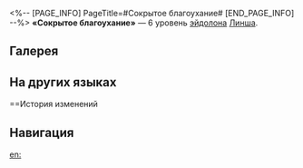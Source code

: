 <%-- [PAGE_INFO]
PageTitle=#Сокрытое благоухание#
[END_PAGE_INFO] --%>
{{Эйдолон Инфобокс
|Название         = Сокрытое благоухание
|Изображение      = Эйдолон Сокрытое благоухание.png
|Персонаж         = Линша
|Уровень          = 6
|Длительность     = 
|Описание         = Пока Фуюань находится на поле боя, все типы сопротивления всех противников понижаются на 20%. Когда Фуюань атакует, она наносит урон 4 доп. раза, каждый из которых наносит случайному противнику огненный урон, равный 50% от силы атаки Линша, и 5 ед. урона стойкости. Предпочтение отдаётся цели, стойкость которой выше 0 и которая имеет огненную уязвимость.
|Свойство1        = 
|Масштабирование1 = 
}}
'''«Сокрытое благоухание»''' — 6 уровень [[эйдолон]]а [[Линша]].

==Галерея==
{{Галерея|position=left|captionalign=center
|Персонаж Линша Эйдолон 6.png|Осколок Эйдолона
}}

==На других языках==
{{На других языках
|en   = Arcadia Under Deep Seclusion
|zhs  = 晓兰深藏，宿香暗贮
|zht  = 曉蘭深藏，宿香暗貯
|ja   = {{Rubi|春蘭|しゅんらん}}の{{Rubi|宿香|しゅくこう}}
|ko   = 새벽녘 짙게 밴 난초향
|es   = Reclusión de fragancia acumulada
|fr   = Paradis de l'isolement
|ru   = Сокрытое благоухание
|th   = Arcadia Under Deep Seclusion
|vi   = Hoa Lan Ẩn Mình, Hương Thầm Cất Giấu
|de   = Duft der Nacht, verborgen im Dunkeln
|id   = Arcadia Under Deep Seclusion
|pt   = Arcádia Sob Profunda Reclusão
}}

==История изменений
{{История изменений|3.5}}

==Навигация==
{{Навык Навбокс|Линша}}

[[en:]]